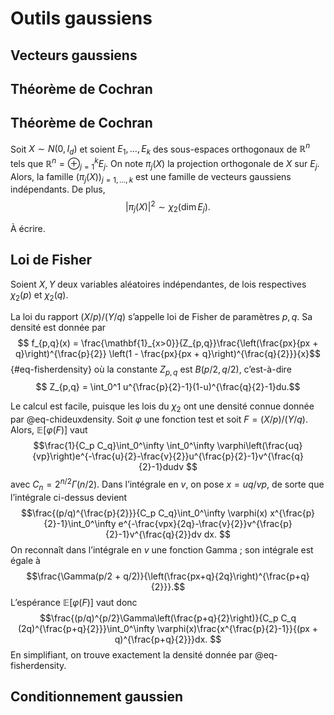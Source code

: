 # Outils gaussiens

## Vecteurs gaussiens

## Théorème de Cochran


:::{#thm-cochran}

## Théorème de Cochran

Soit $X \sim N(0,I_d)$ et soient $E_1, \dotsc, E_k$ des sous-espaces orthogonaux de $\mathbb{R}^n$ tels que $\mathbb{R}^n = \oplus_{j=1}^k E_j$. On note $\pi_j(X)$ la projection orthogonale de $X$ sur $E_j$. Alors, la famille $(\pi_j(X))_{j = 1, \dotsc, k}$ est une famille de vecteurs gaussiens indépendants. De plus, 
$$ |\pi_j(X)|^2 \sim \chi_2(\dim E_j).$$

:::


:::{.proof}


À écrire. 

:::



## Loi de Fisher

Soient $X,Y$ deux variables aléatoires indépendantes, de lois respectives $\chi_2(p)$ et $\chi_2(q)$. 


:::{#thm-fisher}

La loi du rapport $(X/p)/(Y/q)$ s'appelle loi de Fisher de paramètres $p,q$. Sa densité est donnée par 
$$ f_{p,q}(x) = \frac{\mathbf{1}_{x>0}}{Z_{p,q}}\frac{\left(\frac{px}{px + q}\right)^{\frac{p}{2}} \left(1 - \frac{px}{px + q}\right)^{\frac{q}{2}}}{x}$${#eq-fisherdensity}
où la constante $Z_{p,q}$ est $B(p/2, q/2)$, c'est-à-dire
$$ Z_{p,q} =  \int_0^1 u^{\frac{p}{2}-1}(1-u)^{\frac{q}{2}-1}du.$$
:::

Le calcul est facile, puisque les lois du $\chi_2$ ont une densité connue donnée par @eq-chideuxdensity. Soit $\varphi$ une fonction test et soit $F = (X/p)/(Y/q)$. Alors, $\mathbb{E}[\varphi(F)]$ vaut
$$\frac{1}{C_p C_q}\int_0^\infty \int_0^\infty \varphi\left(\frac{uq}{vp}\right)e^{-\frac{u}{2}-\frac{v}{2}}u^{\frac{p}{2}-1}v^{\frac{q}{2}-1}dudv $$
avec $C_n = 2^{n/2}\Gamma(n/2)$. 
Dans l'intégrale en $v$, on pose $x = uq/vp$, de sorte que l'intégrale ci-dessus devient 
$$\frac{(p/q)^{\frac{p}{2}}}{C_p C_q}\int_0^\infty \varphi(x) x^{\frac{p}{2}-1}\int_0^\infty e^{-\frac{vpx}{2q}-\frac{v}{2}}v^{\frac{p}{2}-1}v^{\frac{q}{2}}dv dx. $$
On reconnaît dans l'intégrale en $v$ une fonction Gamma ; son intégrale est égale à $$\frac{\Gamma(p/2 + q/2)}{\left(\frac{px+q}{2q}\right)^{\frac{p+q}{2}}}.$$
L'espérance $\mathbb{E}[\varphi(F)]$ vaut donc 
$$\frac{(p/q)^{p/2}\Gamma\left(\frac{p+q}{2}\right)}{C_p C_q (2q)^{\frac{p+q}{2}}}\int_0^\infty \varphi(x)\frac{x^{\frac{p}{2}-1}}{(px + q)^{\frac{p+q}{2}}}dx. $$
En simplifiant, on trouve exactement la densité donnée par @eq-fisherdensity. 

## Conditionnement gaussien